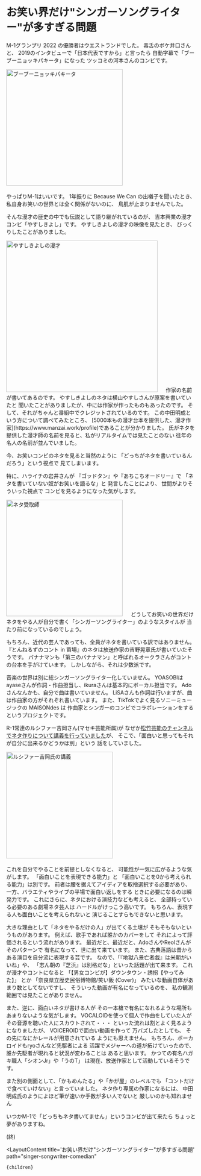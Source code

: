 
# お笑い界だけ"シンガーソングライター"が多すぎる問題

M-1グランプリ 2022 の優勝者はウエストランドでした。
毒舌のボケ井口さんと、
2019のインタビューで「日本代表ですから」と言ったら
自動字幕で「ブーブーニョッキパキータ」になった
ツッコミの河本さんのコンビです。

<img src='/img/blog/singer-songwriter-comedian/17220989-8d10-4de8-a42a-27f972169b39.webp' alt="ブーブーニョッキパキータ" title="ブーブーニョッキパキータ" width={550} height="309" decoding="async" loading="lazy" /> 
　

やっぱりM-1はいいです。
1年振りに Because We Can の出囃子を聞いたとき、
私自身お笑いの世界とは全く関係がないのに、
鳥肌が止まりませんでした。

そんな漫才の歴史の中でも伝説として語り継がれているのが、
吉本興業の漫才コンビ「やすしきよし」です。
やすしきよしの漫才の映像を見たとき、
びっくりしたことがありました。

<img src='/img/blog/singer-songwriter-comedian/b7f6eea3-21e4-432c-b7b0-8aaabc8f8e76.webp' alt="やすしきよしの漫才" title="やすしきよしの漫才" width={550} height="402" decoding="async" loading="lazy" /> 
　
作家の名前が書いてあるのです。
やすしきよしのネタは横山やすしさんが原案を書いていたと
聞いたことがありましたが、中には作家が作ったものもあったのです。
そして、それがちゃんと番組中でクレジットされているのです。
この中田明成という方について調べてみたところ、
[5000本もの漫才台本を提供した、漫才作家](https://www.manzai.work/profile)であることが分かりました。
氏がネタを提供した漫才師の名前を見ると、私がリアルタイムでは見たことのない
往年の名人の名前が並んでいました。

今、お笑いコンビのネタを見ると当然のように
「どっちがネタを書いているんだろう」という視点で
見てしまいます。

特に、ハライチの岩井さんが
『ゴッドタン』や『あちこちオードリー』で
「ネタを書いていない奴がお笑いを語るな」と
発言したことにより、
世間がよりそういった視点で
コンビを見るようになった気がします。

<img src='/img/blog/singer-songwriter-comedian/54c174e5-173b-443b-8be6-4d9ce7a3869c.webp' alt="ネタ受取師" title="ネタ受取師" width={550} height="309" decoding="async" loading="lazy" /> 
　
どうしてお笑いの世界だけ
ネタをやる人が自分で書く「シンガーソングライター」のようなスタイルが
当たり前になっているのでしょう。

もちろん、近代の芸人であっても、全員がネタを書いている訳ではありません。
『とんねるずのコント in 苗場』のネタは放送作家の吉野晃章氏が書いていたそうです。
バナナマンも「第三のバナナマン」と呼ばれるオークラさんがコントの台本を手がけています。
しかしながら、それは少数派です。

音楽の世界は別に総シンガーソングライター化していません。
YOASOBIはayaseさんが作詞・作曲担当し、ikuraさんは基本的にボーカル担当です。
Adoさんなんかも、自分で曲は書いていません。
LiSAさんも作詞は行いますが、曲は作曲家の方がそれぞれ書いています。
また、TikTokでよく見るソニーミュージックの MAISONdes は
作曲家とシンガーのコンビでコラボレーションをする
というプロジェクトです。

R-1常連のルシファー吉岡さん(マセキ芸能所属)が
なぜか[松竹芸能のチャンネルでネタ作りについて講義を行っていました](https://www.youtube.com/watch?v=YVNpm8ctwhM)が、
そこで、「面白いと思ってもそれが自分に出来るかどうかは別」という
話をしていました。

<img src='/img/blog/singer-songwriter-comedian/9234dc29-6bbb-408d-9a62-97a8f5ca91ee.webp' alt="ルシファー吉岡氏の講義" title="ルシファー吉岡氏の講義" width={550} height="283" decoding="async" loading="lazy" /> 
　

これを自分でやることを前提としなくなると、
可能性が一気に広がるような気がします。
「面白いことを表現できる能力」と
「面白いことを0から考えられる能力」は別です。
前者は腰を据えてアイディアを取捨選択する必要があり、
一方、バラエティやライブの平場で面白い返しをする
ときに必要になるのは瞬発力です。
これにさらに、ネタにおける演技力なども考えると、
全部持っている必要のある劇場ネタ芸人は
ハードルがけっこう高いです。
もちろん、表現する人も面白いことを考えられないと
演じることすらもできないと思います。

大きな理由として「ネタをやるだけの人」が出てくる土壌が
そもそもないというものがあります。
例えば、歌手であれば誰かのカバーをして
それによって評価されるという流れがあります。
最近だと、最近だと、AdoさんやReolさんがそのパターンで
有名になって、世に出て来ています。
また、古典落語は昔からある演目を自分流に表現する芸です。
なので、「『地獄八景亡者戯』は米朝がいいね」や、
「志ん朝の『芝浜』は別格だな」といった話題が出て来ます。
これが漫才やコントになると
「【男女コンビが】ダウンタウン - 誘拐【やってみた】」
とか
「奈良県立歴史民俗博物館/笑い飯 (Cover)」
みたいな動画自体があまり数としてないですし、
そういった動画が有名になっているのを、
私の観測範囲では見たことがありません。

また、逆に、面白いネタが書ける人が
その一本槍で有名になれるような場所も
あまりないような気がします。
VOCALOIDを使って個人で作曲をしていた人が
その音源を聴いた人にスカウトされて・・・
といった流れは割とよく見るようになりましたが、
VOICEROIDで面白い動画を作って
万バズしたとしても、
その先になにかレールが用意されている
ようにも思えません。
もちろん、ボーカロイドもryoさんなど先駆者による
活躍でメジャーへの道が拓けていったので、
誰か先駆者が現れると状況が変わることは
あると思います。
かつての有名ハガキ職人「シオンJr」や「うのT」
は現在、放送作家として活動しているそうです。

また別の側面として、「かもめんたる」や「かが屋」のレベルでも
「コントだけで食べていけない」と言っていました。
ネタ作り専属の作家になるには、
中田明成氏のようによほど筆が速いか手数が多い人でないと
厳しいのかも知れません

いつかM-1で「どっちもネタ書いてません」というコンビが出て来たら
ちょっと夢がありますね。

(終)

  <LayoutContent 
    title='お笑い界だけ"シンガーソングライター"が多すぎる問題'
    path="singer-songwriter-comedian"
  >
    {children}
  </LayoutContent>
